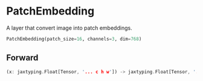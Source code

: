 
# PatchEmbedding

A layer that convert image into patch embeddings.

```python copy
PatchEmbedding(patch_size=16, channels=3, dim=768)
```



## Forward
```rust
(x: jaxtyping.Float[Tensor, '... c h w']) -> jaxtyping.Float[Tensor, '... n d']
```
